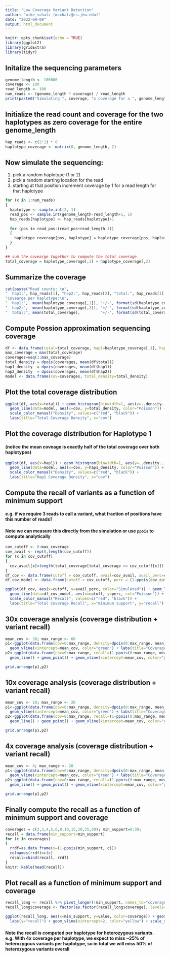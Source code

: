 ```yaml
---
title: "Low Coverage Variant Detection"
author: "mike_schatz (mschatz@cs.jhu.edu)"
date: "2022-09-09"
output: html_document
---
```


```r
knitr::opts_chunk$set(echo = TRUE)
library(ggplot2)
library(gridExtra)
library(tidyr)
```

## Initalize the sequencing parameters
 
```r
genome_length <- 100000
coverage <- 100
read_length <- 100
num_reads <- (genome_length * coverage) / read_length
print(paste0("Simulating ", coverage, "x coverage for a ", genome_length, "bp genome (", num_reads, " reads)"))
```

## Initialize the read count and coverage for the two haplotypes as zero coverage for the entire genome_length

```r
hap_reads <- c(2:1) * 0
haplotype_coverage <- matrix(0, genome_length, 2)
```

## Now simulate the sequencing: 
1. pick a random haplotype (1 or 2)
2. pick a random starting location for the read
3. starting at that position increment coverage by 1 for a read length for that haplotype

```r
for (x in 1:num_reads)
{
  haplotype <- sample.int(2, 1)
  read_pos <- sample.int(genome_length-read_length+1, 1)
  hap_reads[haplotype] <- hap_reads[haplotype]+1
  
  for (pos in read_pos:(read_pos+read_length-1))
  {
    haplotype_coverage[pos, haplotype] = haplotype_coverage[pos, haplotype] + 1
  }
}
```

```r
## sum the covearge together to compute the total coverage
total_coverage = haplotype_coverage[,1] + haplotype_coverage[,2]
```


## Summarize the coverage

```r
cat(paste("Read counts: \n",
"  hap1:", hap_reads[1], "hap2:", hap_reads[2], "total:", hap_reads[1] + hap_reads[2], "\n",
"Covearge per haplotype:\n",
"  hap1:",  mean(haplotype_coverage[,1]), "+/-", format(sd(haplotype_coverage[,1]), digits=4), "[expected sd:", format(sqrt(mean(haplotype_coverage[,1])), digits=4), "]\n",
"  hap2:",  mean(haplotype_coverage[,2]), "+/-", format(sd(haplotype_coverage[,2]), digits=4), "[expected sd:", format(sqrt(mean(haplotype_coverage[,2])), digits=4), "]\n",
"  total:", mean(total_coverage),         "+/-", format(sd(total_coverage),         digits=4), "[expected sd:", format(sqrt(mean(total_coverage)), digits=4), "]\n"))
```


## Compute Possion approximation sequencing coverage
```r
df <- data.frame(total=total_coverage, hap1=haplotype_coverage[,1], hap2=haplotype_coverage[,2])
max_coverage = max(total_coverage)
coverages=seq(1:max_coverage)
total_density = dpois(coverages, mean(df$total))
hap1_density  = dpois(coverages, mean(df$hap1))
hap2_density  = dpois(coverages, mean(df$hap2))
model <- data.frame(cov=coverages, total_density=total_density)
```


## Plot the total coverage distribution
```r
ggplot(df, aes(x=total)) + geom_histogram(binwidth=1, aes(y=..density.., color="Simulated")) +
  geom_line(data=model, aes(x=cov, y=total_density, color="Poisson")) + geom_vline(xintercept=coverage, color="green") +
  scale_color_manual("Density", values=c("red", "black")) +
  labs(title="Total Coverage Density", x="cov")
```

## Plot the coverage distribution for Haplotype 1
#### (notice the mean coveage is exactly half of the total coverage over both haplotypes)
```r
ggplot(df, aes(x=hap1)) + geom_histogram(binwidth=1, aes(y=..density.., color="Simulated")) +
  geom_line(data=model, aes(x=cov, y=hap1_density, color="Poisson")) + geom_vline(xintercept=coverage/2, color="green") +
  scale_color_manual("Density", values=c("red", "black")) +
  labs(title="Hap1 Coverage Density", x="cov")
```

## Compute the recall of variants as a function of minimum support
#### e.g. if we require 3 reads to call a variant, what fraction of positions have this number of reads?
#### Note we can measure this directly from the simulation or use `ppois` to compute analytically

```r
cov_cutoff <- 0:max_coverage
cov_avail <- rep(0,length(cov_cutoff))
for (x in cov_cutoff)
{
  cov_avail[x]=length(total_coverage[total_coverage >= cov_cutoff[x]])
}
df_cov <- data.frame(cutoff = cov_cutoff, avail=cov_avail, avail_perc=cov_avail/genome_length)
df_cov_model <- data.frame(cutoff = cov_cutoff, perc = (1-ppois(cov_cutoff, coverage)))
```

```r
ggplot(df_cov, aes(x=cutoff, y=avail_perc, color="Simulated")) + geom_line() + 
  geom_line(data=df_cov_model, aes(x=cutoff, y=perc, col="Poisson")) + geom_vline(xintercept=100, color="green") +
  scale_color_manual("Recall", values=c("red", "black")) +
  labs(title="Total Coverage Recall", x="minimum support", y="recall")
```

## 30x coverage analysis (coverage distribution + variant recall)
```r
mean_cov <- 30; max_range <- 60
p1<-ggplot(data.frame(cov=0:max_range, density=dpois(0:max_range, mean_cov)), aes(x=cov, y=density)) + geom_line() + geom_point() +
  geom_vline(xintercept=mean_cov, color="green") + labs(title="Coverage Density")
p2<-ggplot(data.frame(cov=0:max_range, recall=(1-ppois(0:max_range, mean_cov))), aes(x=cov, y=recall)) + 
  geom_line() + geom_point() + geom_vline(xintercept=mean_cov, color="green") + labs(x="minimum support", title="Recall") 

grid.arrange(p1,p2)
```


## 10x coverage analysis (coverage distribution + variant recall)
```r
mean_cov <- 10; max_range <- 20
p1<-ggplot(data.frame(cov=0:max_range, density=dpois(0:max_range, mean_cov)), aes(x=cov, y=density)) + geom_line() + geom_point() +
  geom_vline(xintercept=mean_cov, color="green") + labs(title="Coverage Density")
p2<-ggplot(data.frame(cov=0:max_range, recall=(1-ppois(0:max_range, mean_cov))), aes(x=cov, y=recall)) + 
  geom_line() + geom_point() + geom_vline(xintercept=mean_cov, color="green") + labs(x="minimum support", title="Recall") 

grid.arrange(p1,p2)
```


## 4x coverage analysis (coverage distribution + variant recall)
```r
mean_cov <- 4; max_range <- 20
p1<-ggplot(data.frame(cov=0:max_range, density=dpois(0:max_range, mean_cov)), aes(x=cov, y=density)) + geom_line() + geom_point() +
  geom_vline(xintercept=mean_cov, color="green") + labs(title="Coverage Density")
p2<-ggplot(data.frame(cov=0:max_range, recall=(1-ppois(0:max_range, mean_cov))), aes(x=cov, y=recall)) + 
  geom_line() + geom_point() + geom_vline(xintercept=mean_cov, color="green") + labs(x="minimum support", title="Recall") 

grid.arrange(p1,p2)
```


## Finally compute the recall as a function of minimum support and coverage
```r
coverages = c(2,3,4,5,6,8,10,15,20,25,30); min_support=0:30; 
recall = data.frame(min_support=min_support)
for (c in coverages)
{
  rrdf=as.data.frame(x=(1-ppois(min_support, c)))
  colnames(rrdf)=c(c)
  recall=cbind(recall, rrdf)
}
knitr::kable(head(recall))
```



## Plot recall as a function of minimum support and coverage
```r
recall_long <- recall %>% pivot_longer(!min_support, names_to="coverage")
recall_long$coverage <- factor(as.factor(recall_long$coverage), levels=coverages)

ggplot(recall_long, aes(x=min_support, y=value, color=coverage)) + geom_line() + geom_point() +
  labs(y="recall") + geom_vline(xintercept=2, color="yellow") + scale_x_continuous(breaks=scales::pretty_breaks(n=15))
```


#### Note the recall is computed per haplotype for heterozygous variants. e.g. With 4x coverage per haplotype, we expect to miss ~25% of heterozygous variants per haplotype, so in total we will miss 50% of heterozygous variants overall